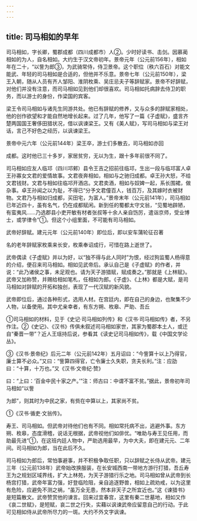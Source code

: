 ```yaml
---
---
---
```

title: 司马相如的早年
---



司马相如，字长卿，蜀郡成都（四川成都市）人②。少时好读书、击剑。因慕蔺相如的为人，自名相如。大约生于汉文帝初年。景帝元年（公元前156年），相如年在二十，“以訾为郎③，为武骑常侍，侍卫景帝。这个职位（秩六百石）对能文能武、年轻的司马相如是合适的，但他并不乐意。景帝七年（公元前150年），梁王入朝，随从人员有齐人邹阳、淮阴枚乘、吴庄忌夫子等辞赋家。景帝不好辞赋，对他们并没有注意，而司马相如见到他们却很喜欢。司马相如托病辞去侍卫的职务，而以游士的身份，作梁国的宾客。

梁王令司马相如与诸先生同游共处。他已有辞赋的修养，又与众多的辞赋家相处，他的创作欲望和才能自然地增长起来。过了几年，他写了一篇《子虚赋》，盛言齐楚两国国王奢侈田猎状况，借以讽谏梁王。又有《美人赋》，写司马相如与梁王对话，言己不好色之经历，以讽谏梁王。

景帝中元六年（公元前144年）梁王卒，游士们多散去，司马相如亦回

成都。这时他已三十多岁，家居贫穷，无以为生，跟十多年前很不同了。

司马相如应友人临邛（四川邛郲）县令王吉之招前往临邛，生出一段与临邛富人卓王孙寡女文君的爱情故事。文君夜奔相如，相如与之驰归成都。卓王孙大怒，不给文君钱财。文君与相如往临邛开酒店。文君卖酒，相如与奴婢一起，系长围裙，做杂事。卓王孙闻之以为耻，不得已“分予文君僮百人，钱百万，及其嫁时衣被财物。文君乃与相如归成都，买田宅，为富人。”景帝末年（公元前141年），司马相如已年近四十，虽有名气，仍在成都赋闲。新到任的蜀都太守文翁，“见蜀地辟陋，有蛮夷风……乃选郡县小吏开敏有材者张叔等十余人亲自饬厉，遣诣京师，受业博士，或学律令”①。但这个小组里面，不可能有司马相如。

武帝好辞赋。建元元年（公元前140年）即位后，即以安车蒲轮征召著

名的老年辞赋家枚乘来长安，枚乘奉诏成行，可惜在路上逝世了。

武帝偶读《子虚赋》并以为好，以“独不得与此人同时”为恨，经过狗监蜀人杨得意的介绍，便召来司马相如。相如见武帝后。承认自己是《子虚赋》的作者，并说：“此乃诸侯之事，未足观也。请为天子游猎赋，赋成奏之。”那就是《上林赋》。武帝又加称赞，并赐给相如笔札，任相如为郎。《子虚》、《上林》都是大赋，是司马相如对辞赋的开拓和独创，表现了一代汉赋的新风貌。

武帝即位后，通过各种形式，选用人材。在宫廷内，即在自己的身边，也聚集不少人物，以备使用。其中尤亲幸者，有东方朔、枚皋、严助、吾丘

①司马相如的材料，见于《史记·司马相如列传》和《汉书·司马相如传》者，不另作注。②《史记》、《汉书》传俱未叙述司马相如家世，其家为蜀郡本土人，或迁自“秦晋一带”？近人王瑶持后说，参看其《读史记司马相如传》，载《中国文学论丛》。

③《汉书·景帝纪》后元二年（公元前142年）五月诏曰：“今訾算十以上乃得官，廉士算不必众。”又曰：“訾算四得官，亡令廉士久失职，贪夫长利。”注：应劭曰：“十算，十万也。”又《汉书·文帝纪·赞》

曰：“上曰：‘百金中民十家之产。’”注：师古曰：中谓不富不贫。”据此，景帝初年司马相如“以訾

为郎”，则其时为中民之家，有赀在中算以上，其家尚不贫。

①《汉书·循吏·文翁传》。

寿王、司马相如。但武帝对待他们也有不同。相如常托病不出，逃避外事。东方朔、枚皋，态度滑稽，说话无根据，武帝视他们如俳优。“唯助与寿王见任用，而助最先进”①，在这班内廷人物中，严助选用最早，为中大夫，即在建元元、二年间。司马相如为郎，当在此后不久。

司马相如为郎后，常怕事避事，并不积极争取任职，只以辞赋之长侍从武帝。建元三年（公元前138年）武帝始改换服装，在长安城西南一带地方游行打猎，吾丘寿王为之规划区域界线，扩大上林苑，为天子游猎行乐之地。司马相如曾从武帝到长杨宫打猎，武帝年富力强，好登临险阻，亲自追逐野兽，相如上疏劝戒，以为这里有危险，应避免不测之祸，“虽万全无患，然本非天子之所宜近也。”这《谏猎书》是短篇散文。武帝赞赏他的谏言。回来过宜春宫，这里有秦二世墓地，相如又作《哀二世赋》，是短赋，哀二世之行失，实藉以讽谏武帝应留意自己的行动。于此可见相如侍从武帝所尽力的一斑。大约不外文字讽谏。